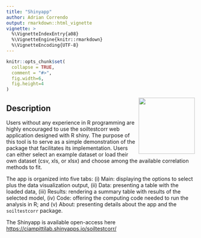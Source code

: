 ---
title: "Shinyapp"
author: Adrian Correndo 
output: rmarkdown::html_vignette
vignette: >
  %\VignetteIndexEntry{a08}
  %\VignetteEngine{knitr::rmarkdown}
  %\VignetteEncoding{UTF-8}
---

```{r, include = FALSE}
knitr::opts_chunk$set(
  collapse = TRUE,
  comment = "#>",
  fig.width=6, 
  fig.height=4
)
```

<img src="../man/figures/soiltestcorr_logo.png" align="right" height="150" style="float:right; height:150px;"/>

## Description

Users without any experience in R programming are highly encouraged to use the soiltestcorr web application designed with R shiny. The purpose of this tool is to serve as a simple demonstration of the package that facilitates its implementation. Users can either select an example dataset or load their own dataset (csv, xls, or xlsx) and choose among the available correlation methods to fit. <br/>

The app is organized into five tabs: (i) Main: displaying the options to select plus the data visualization output, (ii) Data: presenting a table with the loaded data, (iii) Results: rendering a summary table with results of the selected model, (iv) Code: offering the computing code needed to run the analysis in R; and (v) About: presenting details about the app and the `soiltestcorr` package.

The Shinyapp is available open-access here [https://ciampittilab.shinyapps.io/soiltestcorr/](https://ciampittilab.shinyapps.io/soiltestcorr/)

